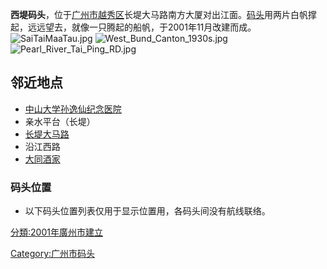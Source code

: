 '''西堤码头'''，位于[[广州市|广州市]][[越秀区|越秀区]]长堤大马路南方大厦对出江面。[[码头|码头]]用两片白帆撑起，远远望去，就像一只腾起的船帆，于2001年11月改建而成。
[[File:SaiTaiMaaTau.jpg|thumb]]
[[File:West_Bund_Canton_1930s.jpg|thumb]]
[[File:Pearl_River_Tai_Ping_RD.jpg|thumb]]

== 邻近地点 ==
*[[中山大学孙逸仙纪念医院|中山大学孙逸仙纪念医院]]
*亲水平台（长堤）
*[[长堤大马路|长堤大马路]]
*沿江西路
*[[大同酒家|大同酒家]]

===码头位置===
*以下码头位置列表仅用于显示位置用，各码头间没有航线联络。

{{start rail box|[[沿江路码头|沿江路码头]]}}
{{s-inop|[[黄沙码头|黄沙码头]]|西行|西行方向}}
{{s-line|西堤码头|||}}
{{s-inop|[[省总码头|省总码头]]|东行|东行方向}}
{{end box}}

[[Category:广州市码头|Category:广州市码头]]
[[分類:2001年廣州市建立|分類:2001年廣州市建立]]